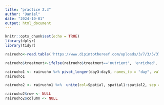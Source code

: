 ```yaml
---
title: "practice 2.3"
author: "Daniel"
date: "2024-10-01"
output: html_document
---
```


```r
knitr::opts_chunk$set(echo = TRUE)
library(dplyr)
library(tidyr)
```
```r
rairuoho<-read.table('https://www.dipintothereef.com/uploads/3/7/3/5/37359245/rairuoho.txt',,header=T, sep="\t", dec=".", na.strings = "n/a")
```

```r
rairuoho$treatment<-ifelse(rairuoho$treatment=='nutrient', 'enriched','water')
```

```r
rairuoho1 <- rairuoho %>% pivot_longer(day3:day8, names_to = "day", values_to = "length")
rairuoho1
```

```r
rairuoho2 <- rairuoho1 %>%  unite(col=Spatial, spatial1:spatial2, sep = "_", remove = TRUE)
```

```r
rairuoho2$row <- NULL
rairuoho2$column <- NULL
```

